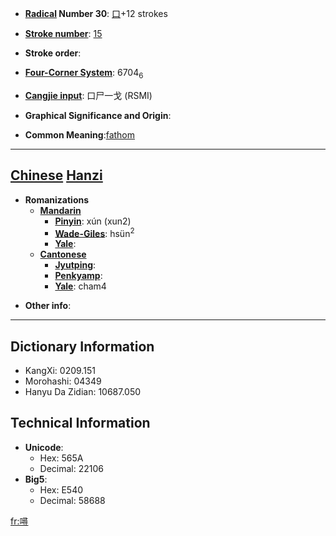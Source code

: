 * '''[[Wiktionary:Chinese radical index| Radical]] Number 30''': [[Wiktionary:Chinese radical index 口|口]]+12 strokes

* '''[[Wiktionary:Chinese total strokes index|Stroke number]]''': [[Wiktionary:Chinese total strokes index 15|15]]

* '''Stroke order''': 

* '''[[Wiktionary:Chinese four corner index|Four-Corner System]]''': 6704<sub>6</sub>

* '''[[Wiktionary:Chinese Cangjie index|Cangjie input]]''': 口尸一戈 (RSMI)

* '''Graphical Significance and Origin''': 

* '''Common Meaning''':[[fathom]]

----

== [[Chinese]] [[Hanzi]] ==

* '''Romanizations'''
** '''[[Mandarin]]'''
*** '''[[Pinyin]]''': xún (xun2)
*** '''[[Wade-Giles]]''': hsün<sup>2</sup>
*** '''[[Yale]]''': 
** '''[[Cantonese]]'''
*** '''[[Jyutping]]''':
*** '''[[Penkyamp]]''': 
*** '''[[Yale]]''': cham4

* '''Other info''': 

----

== Dictionary Information ==

* KangXi: 0209.151
* Morohashi: 04349
* Hanyu Da Zidian: 10687.050

== Technical Information ==

* '''Unicode''':
** Hex: 565A
** Decimal: 22106
* '''Big5''':
** Hex: E540
** Decimal: 58688

[[fr:噚]]